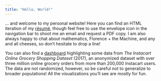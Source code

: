 ```yaml
---
title: "Hello, World!"
---
```


... and welcome to my personal website! Here you can find an HTML iteration of my [résumé](resume.html), though feel free to use the envelope icon in the navigation bar to shoot me an email and request a PDF copy. I am also always happy to chat about mathematics, Florence + the Machine, and any and all cheeses, so don't hesitate to drop a line!

You can also find a [dashboard](dashboard.html) highlighting some data from _The Instacart Online Grocery Shopping Dataset_ (2017), an anonymized dataset with over three million online grocery orders from more than 200,000 Instacart users. The data are not randomized, however, so be careful not to generalize to broader populations! All the visualizations you'll see are mostly for fun.